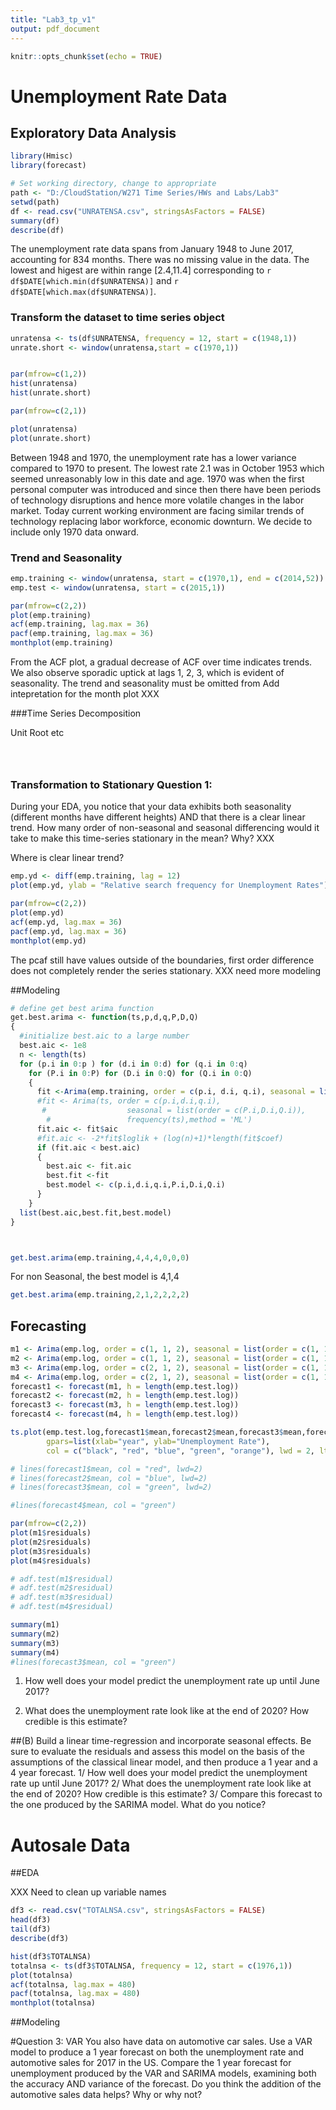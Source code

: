 ---
title: "Lab3_tp_v1"
output: pdf_document
---

```{r setup, include=FALSE}
knitr::opts_chunk$set(echo = TRUE)
```


# Unemployment Rate Data

## Exploratory Data Analysis
```{r}
library(Hmisc)
library(forecast)

# Set working directory, change to appropriate 
path <- "D:/CloudStation/W271 Time Series/HWs and Labs/Lab3"
setwd(path)
df <- read.csv("UNRATENSA.csv", stringsAsFactors = FALSE)
summary(df)
describe(df)
```

The unemployment rate data spans from January 1948 to June 2017, accounting for 834 months. There was no missing value in the data.
The lowest and higest are within range [2.4,11.4] corresponding to `r df$DATE[which.min(df$UNRATENSA)]`
and `r df$DATE[which.max(df$UNRATENSA)]`.


### Transform the dataset to time series object
```{r}

unratensa <- ts(df$UNRATENSA, frequency = 12, start = c(1948,1))
unrate.short <- window(unratensa,start = c(1970,1))


par(mfrow=c(1,2))
hist(unratensa)
hist(unrate.short)
```

```{r}
par(mfrow=c(2,1))

plot(unratensa)
plot(unrate.short)
```


Between 1948 and 1970, the unemployment rate has a lower variance compared to 1970 to present. The lowest rate 2.1 was in October 1953 which seemed unreasonably low in this date and age. 1970 was when the first personal computer was introduced and since then there have been periods of technology disruptions and hence more volatile changes in the labor market. Today current working environment are facing similar trends of technology replacing labor workforce, economic downturn. We decide to include only 1970 data onward.


### Trend and Seasonality

```{r}
emp.training <- window(unratensa, start = c(1970,1), end = c(2014,52))
emp.test <- window(unratensa, start = c(2015,1))

par(mfrow=c(2,2))
plot(emp.training)
acf(emp.training, lag.max = 36)
pacf(emp.training, lag.max = 36)
monthplot(emp.training)
```

From the ACF plot, a gradual decrease of ACF over time indicates trends. We also observe sporadic uptick at lags 1, 2, 3, which is evident of seasonality.
The trend and seasonality must be omitted from 
Add intepretation for the month plot XXX

###Time Series Decomposition

Unit Root etc


```{r}
```


```{r}
```

```{r}
```

### Transformation to Stationary Question 1:
During your EDA, you notice that your data exhibits both seasonality (different months have different heights) AND that there is a clear linear trend. How many order of non-seasonal and seasonal differencing would it take to make this time-series stationary in the mean? Why? XXX

Where is clear linear trend?



```{r}

emp.yd <- diff(emp.training, lag = 12)
plot(emp.yd, ylab = "Relative search frequency for Unemployment Rates")

par(mfrow=c(2,2))
plot(emp.yd)
acf(emp.yd, lag.max = 36)
pacf(emp.yd, lag.max = 36)
monthplot(emp.yd)

```


The pcaf still have values outside of the boundaries, first order difference does not completely render the series stationary.
XXX need more modeling

##Modeling
```{r}

# define get best arima function
get.best.arima <- function(ts,p,d,q,P,D,Q)
{
  #initialize best.aic to a large number 
  best.aic <- 1e8
  n <- length(ts)
  for (p.i in 0:p ) for (d.i in 0:d) for (q.i in 0:q)
    for (P.i in 0:P) for (D.i in 0:Q) for (Q.i in 0:Q)
    {
      fit <-Arima(emp.training, order = c(p.i, d.i, q.i), seasonal = list(order = c(P.i, D.i, Q.i)), method = "ML")
      #fit <- Arima(ts, order = c(p.i,d.i,q.i),
       #                  seasonal = list(order = c(P.i,D.i,Q.i)),
        #                 frequency(ts),method = 'ML')
      fit.aic <- fit$aic
      #fit.aic <- -2*fit$loglik + (log(n)+1)*length(fit$coef)
      if (fit.aic < best.aic)
      {
        best.aic <- fit.aic
        best.fit <-fit
        best.model <- c(p.i,d.i,q.i,P.i,D.i,Q.i)
      }
    }
  list(best.aic,best.fit,best.model)
}



get.best.arima(emp.training,4,4,4,0,0,0)
```
For non Seasonal, the best model is 4,1,4


```{r}
get.best.arima(emp.training,2,1,2,2,2,2)
```

## Forecasting

```{r}
m1 <- Arima(emp.log, order = c(1, 1, 2), seasonal = list(order = c(1, 1, 1)))
m2 <- Arima(emp.log, order = c(1, 1, 2), seasonal = list(order = c(1, 1, 2)))
m3 <- Arima(emp.log, order = c(2, 1, 2), seasonal = list(order = c(1, 1, 1)))
m4 <- Arima(emp.log, order = c(2, 1, 2), seasonal = list(order = c(1, 1, 2)))
forecast1 <- forecast(m1, h = length(emp.test.log))
forecast2 <- forecast(m2, h = length(emp.test.log))
forecast3 <- forecast(m3, h = length(emp.test.log))
forecast4 <- forecast(m4, h = length(emp.test.log))

ts.plot(emp.test.log,forecast1$mean,forecast2$mean,forecast3$mean,forecast4$mean, 
        gpars=list(xlab="year", ylab="Unemployment Rate"), 
        col = c("black", "red", "blue", "green", "orange"), lwd = 2, lty = 1:5)

# lines(forecast1$mean, col = "red", lwd=2)
# lines(forecast2$mean, col = "blue", lwd=2)
# lines(forecast3$mean, col = "green", lwd=2)

#lines(forecast4$mean, col = "green")

par(mfrow=c(2,2))
plot(m1$residuals)
plot(m2$residuals)
plot(m3$residuals)
plot(m4$residuals)

# adf.test(m1$residual)
# adf.test(m2$residual)
# adf.test(m3$residual)
# adf.test(m4$residual)

summary(m1)
summary(m2)
summary(m3)
summary(m4)
#lines(forecast3$mean, col = "green")

```

1. How well does your model predict the unemployment rate up until June 2017?


2. What does the unemployment rate look like at the end of 2020? How credible is this estimate?

##(B) Build a linear time-regression and incorporate seasonal effects. Be sure to evaluate the residuals and assess this model on the basis of the assumptions of the classical linear model, and then produce a 1 year and a 4 year forecast.
1/ How well does your model predict the unemployment rate up until June 2017?
2/ What does the unemployment rate look like at the end of 2020? How credible is this estimate?
3/ Compare this forecast to the one produced by the SARIMA model. What do you notice?



# Autosale Data


##EDA

XXX Need to clean up variable names

```{r}
df3 <- read.csv("TOTALNSA.csv", stringsAsFactors = FALSE)
head(df3)
tail(df3)
describe(df3)

hist(df3$TOTALNSA)
totalnsa <- ts(df3$TOTALNSA, frequency = 12, start = c(1976,1))
plot(totalnsa)
acf(totalnsa, lag.max = 480)
pacf(totalnsa, lag.max = 480)
monthplot(totalnsa)

```



##Modeling

#Question 3: VAR
You also have data on automotive car sales. Use a VAR model to produce a 1 year forecast on both the unemployment rate and automotive sales for 2017 in the US.
Compare the 1 year forecast for unemployment produced by the VAR and SARIMA models, examining both the accuracy AND variance of the forecast. Do you think the addition of the automotive sales data helps? Why or why not?
